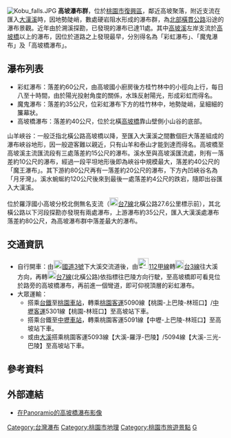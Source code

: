 {{expand|time=2013-11-18T13:36:19+00:00}}
{{refimprove|time=2013-11-18T13:36:19+00:00}}

[[File:Kobu_falls.JPG|thumb]]
'''高坡瀑布群'''，位於[[桃園市|桃園市]][[復興區_(台灣)|復興區]]，鄰近高坡聚落，附近支流在匯入[[大漢溪|大漢溪]]時，因地勢陡峭，數處硬岩阻水形成的瀑布群，為[[北部橫貫公路|北部橫貫公路]]沿途的瀑布景觀。近年由於溯溪探勘，已發現的瀑布已達11處。其中[[高坡溪|高坡溪]]左岸支流於[[高坡橋|高坡橋]]以上的瀑布，因位於道路之上發現最早，分別得名為「彩虹瀑布」、「魔鬼瀑布」及「高坡橋瀑布」{{r|桃園文化局}}。

==瀑布列表==
*彩虹瀑布：落差約60公尺，由高坡國小廚房後方桂竹林中的小徑向上行，每日八至十時間，由於陽光投射角度的關係，水珠反射陽光，形成彩虹而得名。
*魔鬼瀑布：落差約35公尺，位彩虹瀑布下方的桂竹林中，地勢陡峭，呈細細的簾幕狀。
*高坡橋瀑布：落差約40公尺，位於北橫[[高坡橋|高坡橋]]靠山壁側小山谷的底部。

山羊峽谷：一般泛指北橫公路高坡橋以降，至匯入大漢溪之間數個巨大落差組成的瀑布峽谷地形，因一般遊客難以親近，只有山羊和泰山才能到達而得名。高坡橋至高坡溪主流匯流段有三處落差約15公尺的瀑布。溪水至與高坡溪匯流處，則有一落差約10公尺的瀑布，經過一段平坦地形後即為峽谷中規模最大，落差約40公尺的「魔王瀑布」。其下游約80公尺再有一落差約20公尺的瀑布，下方內凹峽谷名為「月牙灣」。溪水蜿蜒約120公尺後來到最後一處落差約4公尺的跌宕，隨即出谷匯入大漢溪。

位於羅浮國小高坡分校北側無名支流（[[File:TW_PHW7.svg|20px]][[台7線|台7線]]北橫公路27.6公里標示前），其北橫公路以下河段探勘亦發現有兩處瀑布，上游瀑布約35公尺，匯入大漢溪處瀑布落差約80公尺，為高坡瀑布群中落差最大的瀑布。
== 交通資訊 ==
*自行開車：由[[File:TWHW3.svg|20px]][[福爾摩沙高速公路|國道3號]]下大溪交流道後，由[[File:TW_CHW112a.svg|25px]][[縣道112號|112甲線]]轉[[File:TW_PHW3.svg|20px]][[台3線|台3線]]往大溪方向，再轉[[File:TW_PHW7.svg|20px]][[台7線|台7線]](北橫公路)依指標往巴陵方向行駛，至高坡橋即可看見位於路旁的高坡橋瀑布，再前進一個彎道，即可仰視頂層的彩虹瀑布。
*大眾運輸：
**搭乘[[台鐵|台鐵]]至[[桃園車站_(臺鐵)|桃園車站]]，轉乘[[桃園客運|桃園客運]]5090線【桃園-上巴陵-林班口】/[[中壢客運|中壢客運]]5301線【桃園-林班口】至高坡站下車。
**搭乘台鐵至[[中壢車站|中壢車站]]，轉乘桃園客運5091線【中壢-上巴陵-林班口】至高坡站下車。
**或由[[大溪區|大溪]]搭乘桃園客運5093線【大溪-羅浮-巴陵】/5094線【大溪-三光-巴陵】至高坡站下車。

==參考資料==
{{reflist|2|refs=

<ref name="桃園文化局">{{cite web |url=http://www.tyccc.gov.tw/artasset/guide/upt.asp?pageno=12uid=&con=&cid=&year=&month=&day=&key=&city=&p0=93 |title=復興鄉-復興鄉的高坡瀑布群 |publisher=桃園縣政府文化局 |accessdate=2013年11月18日 |language=zh-tw |date= |archive-date=2016年3月6日 |archive-url=https://web.archive.org/web/20160306041144/http://www.tyccc.gov.tw/artasset/guide/upt.asp?pageno=12uid=&con=&cid=&year=&month=&day=&key=&city=&p0=93 |dead-url=yes }}</ref>

}}

==外部連結==
*[https://web.archive.org/web/20150610225048/http://www.panoramio.com/photo/84456470 在Panoramio的高坡橋瀑布影像]

{{台灣瀑布}}
{{北橫公路}}

[[Category:台灣瀑布|Category:台灣瀑布]]
[[Category:桃園市地理|Category:桃園市地理]]
[[Category:桃園市旅遊景點|Category:桃園市旅遊景點]]
[[Category:復興區_(臺灣)|G]]